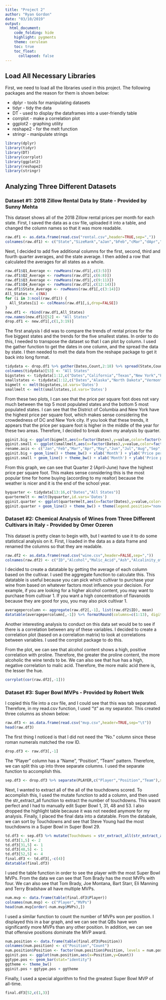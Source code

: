```yaml
---
title: "Project 2"
author: "Ryan Gordon"
date: "03/10/2019"
output:
  html_document:
    code_folding: hide
    highlight: pygments
    theme: cerulean
    toc: true
    toc_float:
      collapsed: false
---
```


## Load All Necessary Libraries 

First, we need to load all the libraries used in this project. The following packages and the reason for them is shown below:

* dplyr - tools for manipulating datasets
* tidyr - tidy the data
* DT - used to display the dataframes into a user-friendly table
* corrplot - make a correlation plot
* ggplot2 - graphing utility
* reshape2 - for the melt function
* stringr - manipulate strings

```r
library(dplyr)
library(tidyr)
library(DT)
library(corrplot)
library(ggplot2)
library(reshape2)
library(stringr)
```

## Analyzing Three Different Datasets {.tabset .tabset-fade}

### Dataset #1: 2018 Zillow Rental Data by State - Provided by Sunny Mehta

This dataset shows all of the 2018 Zillow rental prices per month for each state. First, I saved the data as a csv file, uploaded it into a table, and changed the column names so that it was more readable.

```r
raw.df1 <- as.data.frame(read.csv("rental.csv",header=TRUE,sep=","))
colnames(raw.df1) <- c("State","SizeRank","aJan","bFeb","cMar","dApr","eMay","fJun","gJul","hAug","iSep","jOct","kNov","lDec")
```

Next, I decided to add five additional columns for the first, second, third and fourth quarter averages, and the state average. I then added a row that calculated the averages for all states as a whole.

```r
raw.df1$Q1_Average <- rowMeans(raw.df1[,c(3:5)])
raw.df1$Q2_Average <- rowMeans(raw.df1[,c(6:8)])
raw.df1$Q3_Average <- rowMeans(raw.df1[,c(9:11)])
raw.df1$Q4_Average <- rowMeans(raw.df1[,c(12:14)])
raw.df1$State_Average <- rowMeans(raw.df1[,c(3:14)])
All_States <- c(NA)
for (i in 3:ncol(raw.df1)) {
  All_States[i] <- colMeans(raw.df1[,i,drop=FALSE])
}
new.df1 <- rbind(raw.df1,All_States)
row.names(new.df1)[52] <- "All States"
drop.df1 <- new.df1[,c(1,3:19)]
```

The first analysis I did was to compare the trends of rental prices for the five biggest states and the trends for the five smallest states. In order to do this, I needed to transpose the dataset so that I can plot by column. I used the gather function to get the dates in one column, and the spread the data by state. I then needed to melt the data from the reshape package to get it back into long format.

```r
tidydata <- drop.df1 %>% gather(Dates,Count,2:18) %>% spread(State,Count)
colnames(tidydata)[53] <- "All States"
bigstates <- tidydata[1:12,c("Dates","California","Texas","New York","Florida","Illinois","All States")]
smallstates <- tidydata[1:12,c("Dates","Alaska","North Dakota","Vermont","District of Columbia","Wyoming","All States")]
bigmelt <- melt(bigstates,id.vars='Dates')
smallmelt <- melt(smallstates,id.vars='Dates')
```

From these two plots, I can see that the price per square foot does not vary much between the top 5 most populated states and the bottom 5 most populated states. I can see that the District of Columbia and New York have the highest price per square foot, which makes sense considering the crowdedness of DC and New York city. If you look that these trends, it appears that the price per square foot is higher in the middle of the year for these two areas. Therefore, I decided to break down my analysis by quarter.

```r
gginit.big <- ggplot(bigmelt,aes(x=factor(Dates),y=value,color=factor(variable),group=factor(variable)))
gginit.small <- ggplot(smallmelt,aes(x=factor(Dates),y=value,color=factor(variable),group=factor(variable)))
rename.axis <- c("Jan","Feb","Mar","Apr","May","Jun","Jul","Aug","Sep","Oct","Nov","Dec")
gginit.big + geom_line() + theme_bw() + xlab('Month') + ylab('Price per Square Foot') + guides(color=guide_legend("States")) + labs(title="Top 5 Most Populated States") + ylim(0,5)
gginit.small + geom_line() + theme_bw() + xlab('Month') + ylab('Price per Square Foot') + guides(color=guide_legend("States")) + labs(title="Bottom 5 Most Populated States") + ylim(0,5)
```

From this graph, we can see that Quarter 2 (April-June) have the highest price per square foot. This makes sense considering this is the most popular time for home buying (according to my realtor) because the weather is nicer and it is the end of the school year.

```r
byquarter <- tidydata[13:16,c("Dates","All States")]
quartermelt <- melt(byquarter,id.vars='Dates')
gginit.quarter <- ggplot(quartermelt,aes(x=factor(Dates),y=value,color=factor(variable),group=factor(variable)))
gginit.quarter + geom_line() + theme_bw() + theme(legend.position="none") + xlab('Quarter') + ylab('Price per Square Foot')  + labs(title="Price per Square Foot Average for all States per Quarter")
```

### Dataset #2: Chemical Analysis of Wines from Three Different Cultivars in Italy - Provided by Omer Ozeren

This dataset is pretty clean to begin with, but I wanted to use it to do some statistical analysis on it. First, I loaded in the data as a data frame and renamed the columns so that they are readable.

```r
raw.df2 <- as.data.frame(read.csv("wine.csv",header=FALSE,sep=","))
colnames(raw.df2) <- c("ID","Alcohol","Malic_Acid","Ash","Alcalinity_of_Ash","Magnesisum","Total_Phenols","Flavanoids","Nonflavanoid_Phenols","Proanthocyanins","Color_Intensity","Hue","OD280/OD315_of_Diluted_Wines","Proline")
```

I decided to create a datatable by getting the average of each column based on the cultivar. I used the aggregate function to calculate this. This datatable is useful because you can pick which cultivar to purchase your wine from based on whatever factors most influence your decision. For example, if you are looking for a higher alcohol content, you may want to purchase from cultivar 1. If you want a high concentration of flavanoids because they are good for you, you may also pick cultivar 1.

```r
averagepercolumn <- aggregate(raw.df2[,-1], list(raw.df2$ID), mean)
datatable(averagepercolumn[,-1]) %>% formatRound(columns=c(1:13), digits=3)
```

Another interesting analysis to conduct on this data set would be to see if there is a correlation between any of these variables. I decided to create a correlation plot (based on a correlation matrix) to look at correlations between variables. I used the corrplot package to do this.

From the plot, we can see that alcohol content shows a high, positive correlation with proline. Therefore, the greater the proline content, the more alcoholic the wine tends to be. We can also see that hue has a high, negative correlation to malic acid. Therefore, the more malic acid there is, the lesser the hue.

```r
corrplot(cor(raw.df2[,-1]))
```

### Dataset #3: Super Bowl MVPs - Provided by Robert Welk

I copied this file into a csv file, and I could see that this was tab separated. Therefore, in my read.csv function, I used "\\t" as my separator. This created three columns as shown below:

```r
raw.df3 <- as.data.frame(read.csv("mvp.csv",header=TRUE,sep="\t"))
head(raw.df3)
```

The first thing I noticed is that I did not need the "No." column since these roman numerals matched the row ID.

```r
drop.df3 <- raw.df3[,-1]
```

The "Player" column has a "Name", "Position", "Team" pattern. Therefore, we can split this up into three separate columns. I used the separate function to accomplish this.

```r
sep.df3 <- drop.df3 %>% separate(PLAYER,c("Player","Position","Team"),sep=",")
```

Next, I wanted to extract all of the all of the touchdowns scored. To accomplish this, I used the mutate function to add a column, and then used the str_extract_all function to extract the number of touchdowns. This wasnt perfect and I had to manually edit Super Bowl 1, 31, 48 and 53. I also dropped the highlight table because it was not needed anymore for my analysis. Finally, I placed the final data into a datatable. From the databale, we can sort by Touchdowns and see that Steve Young had the most touchdowns in a Super Bowl in Super Bowl 29.

```r
td.df3 <- sep.df3 %>% mutate(Touchdowns = str_extract_all(str_extract_all(HIGHLIGHTS,"[:digit:]?([:space:]TD)"),"[:digit:]"))
td.df3[1,5] <- 2
td.df3[31,5] <- 1
td.df3[48,5] <- 1
td.df3[52,5] <- 4
final.df3 <- td.df3[,-c(4)]
datatable(final.df3)
```

I used the table function in order to see the player with the most Super Bowl MVPs. From the data we can see that Tom Brady has the most MVPs with four. We can also see that Tom Brady, Joe Montana, Bart Starr, Eli Manning and Terry Bradshaw all have multiple MVPs.

```r
num.mvp <- data.frame(table(final.df3$Player))
colnames(num.mvp) <- c("Player","MVPs")
head(num.mvp[order(-num.mvp$MVPs),])
```

I used a similar function to count the number of MVPs won per position. I displayed this in a bar graph, and we can see that QBs have won significantly more MVPs than any other position. In addition, we can see that offensive positions dominate the MVP award.

```r
num.position <- data.frame(table(final.df3$Position))
colnames(num.position) <- c("Position","Count")
num.position$Position <- factor(num.position$Position, levels = num.position$Position[order(-num.position$Count)])
gginit.pos <- ggplot(num.position,aes(x=Position,y=Count))
ggtype.pos <- geom_bar(stat="identity")
ggtheme <- theme_bw()
gginit.pos + ggtype.pos + ggtheme
```

Finally, I used a special algorithm to find the greatest Super Bowl MVP of all-time.

```r
final.df3[52,c(1,3)]
```